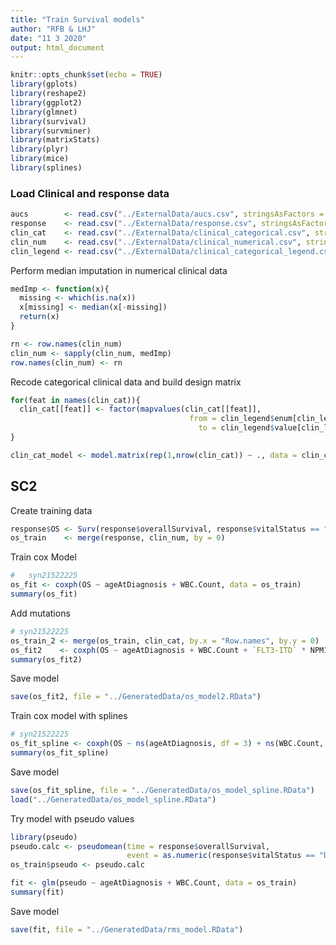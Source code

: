 ```yaml
---
title: "Train Survival models"
author: "RFB & LHJ"
date: "11 3 2020"
output: html_document
---
```



```r
knitr::opts_chunk$set(echo = TRUE)
library(gplots)
library(reshape2)
library(ggplot2)
library(glmnet)
library(survival)
library(survminer)
library(matrixStats)
library(plyr)
library(mice)
library(splines)
```

### Load Clinical and response data
```r
aucs        <- read.csv("../ExternalData/aucs.csv", stringsAsFactors = F)
response    <- read.csv("../ExternalData/response.csv", stringsAsFactors = F, row.names = 1)
clin_cat    <- read.csv("../ExternalData/clinical_categorical.csv", stringsAsFactors = F, row.names = 1, check.names = F)
clin_num    <- read.csv("../ExternalData/clinical_numerical.csv", stringsAsFactors = F, row.names = 1)
clin_legend <- read.csv("../ExternalData/clinical_categorical_legend.csv", stringsAsFactors = F)
```

Perform median imputation in numerical clinical data
```r
medImp <- function(x){
  missing <- which(is.na(x))
  x[missing] <- median(x[-missing])
  return(x)
}

rn <- row.names(clin_num)
clin_num <- sapply(clin_num, medImp)
row.names(clin_num) <- rn
```

Recode categorical clinical data and build design matrix
```r
for(feat in names(clin_cat)){
  clin_cat[[feat]] <- factor(mapvalues(clin_cat[[feat]],
                                        from = clin_legend$enum[clin_legend$column==feat],
                                          to = clin_legend$value[clin_legend$column==feat]))
}

clin_cat_model <- model.matrix(rep(1,nrow(clin_cat)) ~ ., data = clin_cat)
```

## SC2
Create training data
```r
response$OS <- Surv(response$overallSurvival, response$vitalStatus == "Dead")
os_train    <- merge(response, clin_num, by = 0)
```

Train cox Model
```r
#	syn21522225
os_fit <- coxph(OS ~ ageAtDiagnosis + WBC.Count, data = os_train)
summary(os_fit)
```

Add mutations
```r
# syn21522225
os_train_2 <- merge(os_train, clin_cat, by.x = "Row.names", by.y = 0)
os_fit2    <- coxph(OS ~ ageAtDiagnosis + WBC.Count + `FLT3-ITD` * NPM1, data = os_train_2)
summary(os_fit2)
```

Save model
```r
save(os_fit2, file = "../GeneratedData/os_model2.RData")
```

Train cox model with splines
```r
# syn21522225
os_fit_spline <- coxph(OS ~ ns(ageAtDiagnosis, df = 3) + ns(WBC.Count, df =  3), data = os_train)
summary(os_fit_spline)
```

Save model
```r
save(os_fit_spline, file = "../GeneratedData/os_model_spline.RData")
load("../GeneratedData/os_model_spline.RData")
```

Try model with pseudo values
```r
library(pseudo)
pseudo.calc <- pseudomean(time = response$overallSurvival, 
                          event = as.numeric(response$vitalStatus == "Dead"), tmax = 500)
os_train$pseudo <- pseudo.calc

fit <- glm(pseudo ~ ageAtDiagnosis + WBC.Count, data = os_train)
summary(fit)

```
Save model
```r
save(fit, file = "../GeneratedData/rms_model.RData")
```
